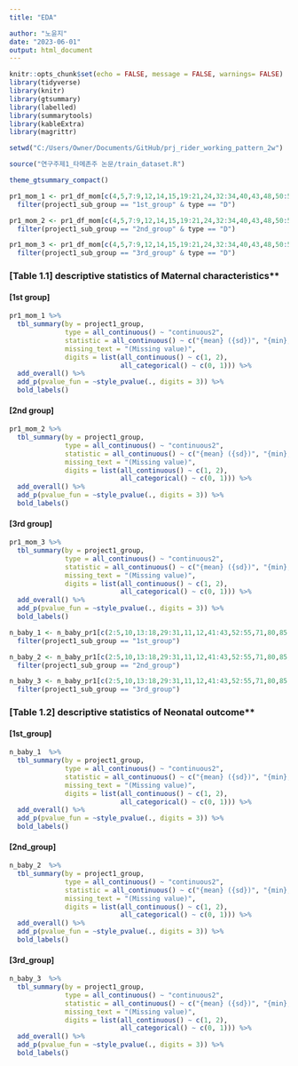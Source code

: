 ```yaml
---
title: "EDA"

author: "노윤지"
date: "2023-06-01"
output: html_document
---
```


```r
knitr::opts_chunk$set(echo = FALSE, message = FALSE, warnings= FALSE)
library(tidyverse)
library(knitr)
library(gtsummary)
library(labelled)
library(summarytools)
library(kableExtra)
library(magrittr)
```

```r
setwd("C:/Users/Owner/Documents/GitHub/prj_rider_working_pattern_2w")

source("연구주제1_타메존주 논문/train_dataset.R")

```

```r
theme_gtsummary_compact()

pr1_mom_1 <- pr1_df_mom[c(4,5,7:9,12,14,15,19:21,24,32:34,40,43,48,50:57)] %>% 
  filter(project1_sub_group == "1st_group" & type == "D") 

pr1_mom_2 <- pr1_df_mom[c(4,5,7:9,12,14,15,19:21,24,32:34,40,43,48,50:57)] %>% 
  filter(project1_sub_group == "2nd_group" & type == "D") 

pr1_mom_3 <- pr1_df_mom[c(4,5,7:9,12,14,15,19:21,24,32:34,40,43,48,50:57)] %>% 
  filter(project1_sub_group == "3rd_group" & type == "D") 

```

### **[Table 1.1] **descriptive statistics of Maternal characteristics** {.tabset}
#### **[1st group]**
```r
pr1_mom_1 %>% 
  tbl_summary(by = project1_group, 
              type = all_continuous() ~ "continuous2",
              statistic = all_continuous() ~ c("{mean} ({sd})", "{min}, {max}"),
              missing_text = "(Missing value)", 
              digits = list(all_continuous() ~ c(1, 2), 
                            all_categorical() ~ c(0, 1))) %>%
  add_overall() %>%
  add_p(pvalue_fun = ~style_pvalue(., digits = 3)) %>%
  bold_labels()

```

#### **[2nd group]**
```r

pr1_mom_2 %>% 
  tbl_summary(by = project1_group, 
              type = all_continuous() ~ "continuous2",
              statistic = all_continuous() ~ c("{mean} ({sd})", "{min}, {max}"),
              missing_text = "(Missing value)", 
              digits = list(all_continuous() ~ c(1, 2), 
                            all_categorical() ~ c(0, 1))) %>%
  add_overall() %>%
  add_p(pvalue_fun = ~style_pvalue(., digits = 3)) %>%
  bold_labels()

```

#### **[3rd group]**
```r

pr1_mom_3 %>% 
  tbl_summary(by = project1_group, 
              type = all_continuous() ~ "continuous2",
              statistic = all_continuous() ~ c("{mean} ({sd})", "{min}, {max}"),
              missing_text = "(Missing value)", 
              digits = list(all_continuous() ~ c(1, 2), 
                            all_categorical() ~ c(0, 1))) %>%
  add_overall() %>%
  add_p(pvalue_fun = ~style_pvalue(., digits = 3)) %>%
  bold_labels()

```


```r
n_baby_1 <- n_baby_pr1[c(2:5,10,13:18,29:31,11,12,41:43,52:55,71,80,85,86,96,97,38,39,109,110)] %>% 
  filter(project1_sub_group == "1st_group")

n_baby_2 <- n_baby_pr1[c(2:5,10,13:18,29:31,11,12,41:43,52:55,71,80,85,86,96,97,38,39,109,110)] %>% 
  filter(project1_sub_group == "2nd_group")

n_baby_3 <- n_baby_pr1[c(2:5,10,13:18,29:31,11,12,41:43,52:55,71,80,85,86,96,97,38,39,109,110)] %>% 
  filter(project1_sub_group == "3rd_group")

```
### **[Table 1.2] **descriptive statistics of Neonatal outcome** {.tabset}
#### **[1st_group]**
```r
n_baby_1  %>% 
  tbl_summary(by = project1_group, 
              type = all_continuous() ~ "continuous2",
              statistic = all_continuous() ~ c("{mean} ({sd})", "{min}, {max}"),
              missing_text = "(Missing value)", 
              digits = list(all_continuous() ~ c(1, 2), 
                            all_categorical() ~ c(0, 1))) %>%
  add_overall() %>%
  add_p(pvalue_fun = ~style_pvalue(., digits = 3)) %>%
  bold_labels()
```

#### **[2nd_group]**
```r
n_baby_2  %>% 
  tbl_summary(by = project1_group, 
              type = all_continuous() ~ "continuous2",
              statistic = all_continuous() ~ c("{mean} ({sd})", "{min}, {max}"),
              missing_text = "(Missing value)", 
              digits = list(all_continuous() ~ c(1, 2), 
                            all_categorical() ~ c(0, 1))) %>%
  add_overall() %>%
  add_p(pvalue_fun = ~style_pvalue(., digits = 3)) %>%
  bold_labels()
```

#### **[3rd_group]**
```r
n_baby_3  %>% 
  tbl_summary(by = project1_group, 
              type = all_continuous() ~ "continuous2",
              statistic = all_continuous() ~ c("{mean} ({sd})", "{min}, {max}"),
              missing_text = "(Missing value)", 
              digits = list(all_continuous() ~ c(1, 2), 
                            all_categorical() ~ c(0, 1))) %>%
  add_overall() %>%
  add_p(pvalue_fun = ~style_pvalue(., digits = 3)) %>%
  bold_labels()
```








